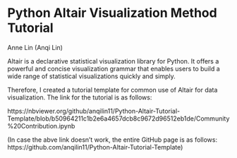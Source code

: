 # Python Altair Visualization Method Tutorial

Anne Lin (Anqi Lin)

Altair is a declarative statistical visualization library for Python. It offers a powerful and concise visualization grammar that enables users to build a wide range of statistical visualizations quickly and simply.

Therefore, I created a tutorial template for common use of Altair for data visualization. The link for the tutorial is as follows:

https://nbviewer.org/github/anqilin11/Python-Altair-Tutorial-Template/blob/b50964211c1b2e6a4657dcb8c9672d96512eb1de/Community%20Contribution.ipynb

(In case the abve link doesn't work, the entire GitHub page is as follows: https://github.com/anqilin11/Python-Altair-Tutorial-Template)


